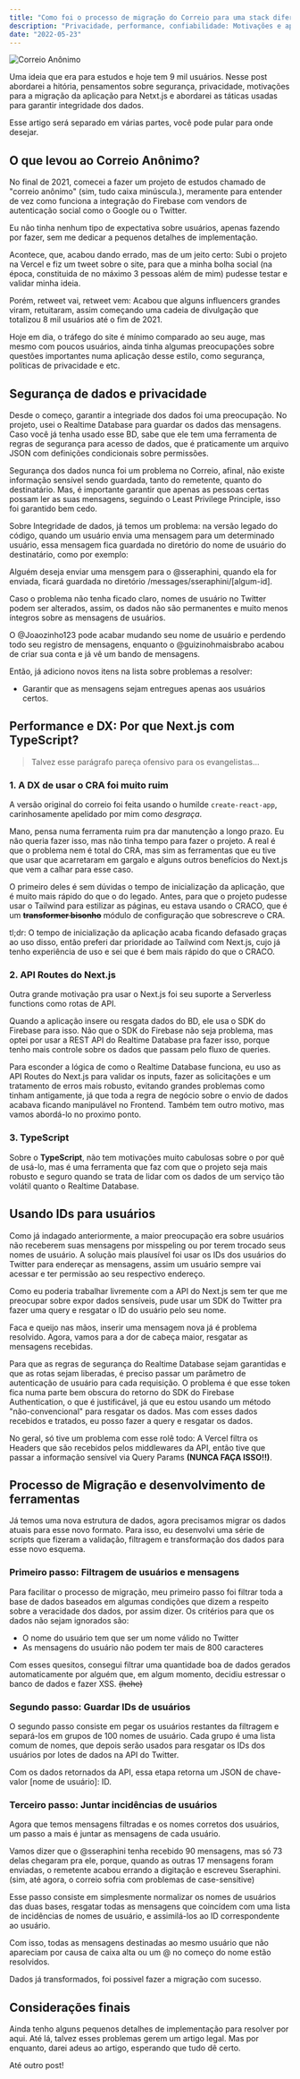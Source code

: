---
title: "Como foi o processo de migração do Correio para uma stack diferente"
description: "Privacidade, performance, confiabilidade: Motivações e aprendizados sobre a mudança de stack."
date: "2022-05-23"
---

![Correio Anônimo](https://www.correioanonimo.com.br/bg.png "Correio Anônimo")

Uma ideia que era para estudos e hoje tem 9 mil usuários. Nesse post abordarei a hitória, pensamentos sobre segurança, privacidade, motivações para a migração da aplicação para Netxt.js e abordarei as táticas usadas para garantir integridade dos dados.

Esse artigo será separado em várias partes, você pode pular para onde desejar.

## O que levou ao Correio Anônimo?

No final de 2021, comecei a fazer um projeto de estudos chamado de "correio anônimo" (sim, tudo caixa minúscula.), meramente para entender de vez como funciona a integração do Firebase com vendors de autenticação social como o Google ou o Twitter.

Eu não tinha nenhum tipo de expectativa sobre usuários, apenas fazendo por fazer, sem me dedicar a pequenos detalhes de implementação.

Acontece, que, acabou dando errado, mas de um jeito certo: Subi o projeto na Vercel e fiz um tweet sobre o site, para que a minha bolha social (na época, constituida de no máximo 3 pessoas além de mim) pudesse testar e validar minha ideia.

Porém, retweet vai, retweet vem: Acabou que alguns influencers grandes viram, retuitaram, assim começando uma cadeia de divulgação que totalizou 8 mil usuários até o fim de 2021.

Hoje em dia, o tráfego do site é mínimo comparado ao seu auge, mas mesmo com poucos usuários, ainda tinha algumas preocupações sobre questões importantes numa aplicação desse estilo, como segurança, políticas de privacidade e etc.

## Segurança de dados e privacidade

Desde o começo, garantir a integriade dos dados foi uma preocupação. No projeto, usei o Realtime Database para guardar os dados das mensagens. Caso você já tenha usado esse BD, sabe que ele tem uma ferramenta de regras de segurança para acesso de dados, que é praticamente um arquivo JSON com definições condicionais sobre permissões.

Segurança dos dados nunca foi um problema no Correio, afinal, não existe informação sensível sendo guardada, tanto do remetente, quanto do destinatário. Mas, é importante garantir que apenas as pessoas certas possam ler as suas mensagens, seguindo o Least Privilege Principle, isso foi garantido bem cedo.

Sobre Integridade de dados, já temos um problema: na versão legado do código, quando um usuário envia uma mensagem para um determinado usuário, essa mensagem fica guardada no diretório do nome de usuário do destinatário, como por exemplo:

Alguém deseja enviar uma mensgem para o @sseraphini, quando ela for enviada, ficará guardada no diretório /messages/sseraphini/[algum-id].

Caso o problema não tenha ficado claro, nomes de usuário no Twitter podem ser alterados, assim, os dados não são permanentes e muito menos íntegros sobre as mensagens de usuários.

O @Joaozinho123 pode acabar mudando seu nome de usuário e perdendo todo seu registro de mensagens, enquanto o @guizinohmaisbrabo acabou de criar sua conta e já vê um bando de mensagens.

Então, já adiciono novos itens na lista sobre problemas a resolver:

- Garantir que as mensagens sejam entregues apenas aos usuários certos.

## Performance e DX: Por que Next.js com TypeScript?

> Talvez esse parágrafo pareça ofensivo para os evangelistas...

### 1. A DX de usar o CRA foi muito ruim

A versão original do correio foi feita usando o humilde `create-react-app`, carinhosamente apelidado por mim como _desgraça_.

Mano, pensa numa ferramenta ruim pra dar manutenção a longo prazo. Eu não queria fazer isso, mas não tinha tempo para fazer o projeto.
A real é que o problema nem é total do CRA, mas sim as ferramentas que eu tive que usar que acarretaram em gargalo e alguns outros benefícios do Next.js que vem a calhar para esse caso.

O primeiro deles é sem dúvidas o tempo de inicialização da aplicação, que é muito mais rápido do que o do legado. Antes, para que o projeto pudesse usar o Tailwind para estilizar as páginas, eu estava usando o CRACO, que é um ~~**transformer bisonho**~~ módulo de configuração que sobrescreve o CRA.

tl;dr: O tempo de inicialização da aplicação acaba ficando defasado graças ao uso disso, então preferi dar prioridade ao Tailwind com Next.js, cujo já tenho experiência de uso e sei que é bem mais rápido do que o CRACO.

### 2. API Routes do Next.js

Outra grande motivação pra usar o Next.js foi seu suporte a Serverless functions como rotas de API.

Quando a aplicação insere ou resgata dados do BD, ele usa o SDK do Firebase para isso. Não que o SDK do Firebase não seja problema, mas optei por usar a REST API do Realtime Database pra fazer isso, porque tenho mais controle sobre os dados que passam pelo fluxo de queries.

Para esconder a lógica de como o Realtime Database funciona, eu uso as API Routes do Next.js para validar os inputs, fazer as solicitações e um tratamento de erros mais robusto, evitando grandes problemas como tinham antigamente, já que toda a regra de negócio sobre o envio de dados acabava ficando manipulável no Frontend. Também tem outro motivo, mas vamos abordá-lo no proximo ponto.

### 3. TypeScript

Sobre o **TypeScript**, não tem motivações muito cabulosas sobre o por quê de usá-lo, mas é uma ferramenta que faz com que o projeto seja mais robusto e seguro quando se trata de lidar com os dados de um serviço tão volátil quanto o Realtime Database.

## Usando IDs para usuários

Como já indagado anteriormente, a maior preocupação era sobre usuários não receberem suas mensagens por misspeling ou por terem trocado seus nomes de usuário.
A solução mais plausível foi usar os IDs dos usuários do Twitter para endereçar as mensagens, assim um usuário sempre vai acessar e ter permissão ao seu respectivo endereço.

Como eu poderia trabalhar livremente com a API do Next.js sem ter que me preocupar sobre expor dados sensíveis, pude usar um SDK do Twitter pra fazer uma query e resgatar o ID do usuário pelo seu nome.

Faca e queijo nas mãos, inserir uma mensagem nova já é problema resolvido. Agora, vamos para a dor de cabeça maior, resgatar as mensagens recebidas.

Para que as regras de segurança do Realtime Database sejam garantidas e que as rotas sejam liberadas, é preciso passar um parâmetro de autenticação de usuário para cada requisição. O problema é que esse token fica numa parte bem obscura do retorno do SDK do Firebase Authentication, o que é justificável, já que eu estou usando um método "não-convencional" para resgatar os dados. Mas com esses dados recebidos e tratados, eu posso fazer a query e resgatar os dados.

No geral, só tive um problema com esse rolê todo: A Vercel filtra os Headers que são recebidos pelos middlewares da API, então tive que passar a informação sensível via Query Params **(NUNCA FAÇA ISSO!!)**.

## Processo de Migração e desenvolvimento de ferramentas

Já temos uma nova estrutura de dados, agora precisamos migrar os dados atuais para esse novo formato. Para isso, eu desenvolvi uma série de scripts que fizeram a validação, filtragem e transformação dos dados para esse novo esquema.

### Primeiro passo: Filtragem de usuários e mensagens

Para facilitar o processo de migração, meu primeiro passo foi filtrar toda a base de dados baseados em algumas condições que dizem a respeito sobre a veracidade dos dados, por assim dizer. Os critérios para que os dados não sejam ignorados são:

- O nome do usuário tem que ser um nome válido no Twitter
- As mensagens do usuário não podem ter mais de 800 caracteres

Com esses quesitos, consegui filtrar uma quantidade boa de dados gerados automaticamente por alguém que, em algum momento, decidiu estressar o banco de dados e fazer XSS. ~~(hehe)~~

### Segundo passo: Guardar IDs de usuários

O segundo passo consiste em pegar os usuários restantes da filtragem e separá-los em grupos de 100 nomes de usuário. Cada grupo é uma lista comum de nomes, que depois serão usados para resgatar os IDs dos usuários por lotes de dados na API do Twitter.

Com os dados retornados da API, essa etapa retorna um JSON de chave-valor [nome de usuário]: ID.

### Terceiro passo: Juntar incidências de usuários

Agora que temos mensagens filtradas e os nomes corretos dos usuários, um passo a mais é juntar as mensagens de cada usuário.

Vamos dizer que o @sseraphini tenha recebido 90 mensagens, mas só 73 delas chegaram pra ele, porque, quando as outras 17 mensagens foram enviadas, o remetente acabou errando a digitação e escreveu Sseraphini. (sim, até agora, o correio sofria com problemas de case-sensitive)

Esse passo consiste em simplesmente normalizar os nomes de usuários das duas bases, resgatar todas as mensagens que coincídem com uma lista de incidências de nomes de usuário, e assimilá-los ao ID correspondente ao usuário.

Com isso, todas as mensagens destinadas ao mesmo usuário que não apareciam por causa de caixa alta ou um @ no começo do nome estão resolvidos.

Dados já transformados, foi possivel fazer a migração com sucesso.

## Considerações finais

Ainda tenho alguns pequenos detalhes de implementação para resolver por aqui. Até lá, talvez esses problemas gerem um artigo legal. Mas por enquanto, darei adeus ao artigo, esperando que tudo dê certo.

Até outro post!
